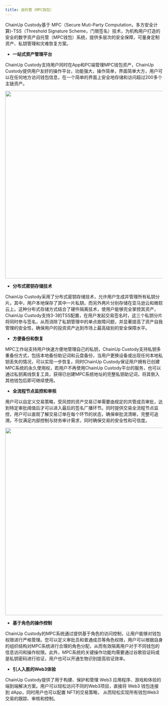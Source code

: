 ```yaml
---
title: 自托管（MPC钱包） 
---
```


ChainUp Custody基于 MPC（Secure Muti-Party Computation，多方安全计算)-TSS（Threshold Signature Scheme，门限签名）技术，为机构用户打造的安全的数字资产自托管（MPC钱包）系统，提供多层次的安全保障，可量身定制资产、私钥管理和灾难恢复方案。



- **一站式资产管理平台**

ChainUp Custody支持用户同时在App和PC端管理MPC钱包资产，ChainUp Custody提供用户友好的操作平台，功能强大，操作简单，界面简单大方，用户可以在任何地方访问钱包信息，在一个简单的界面上安全地存储和访问超过200多个主链资产。

<div className="w-full flex items-center justify-center">
    <img src="/images/introduction/mpc1.png" width="600"/>
</div>

- **分布式密钥存储技术**

ChainUp Custody采用了分布式密钥存储技术，允许用户生成并管理所有私钥分片。其中，用户本地保存了其中一片私钥，而另外两片分别存储在亚马逊云和微软云上。这种分布式存储方式结合了硬件隔离技术，使用户能够完全掌控其资产，ChainUp Custody支持3-3的TSS配置，在用户发起交易签名时，这三个私钥分片将同时参与签名，从而消除了私钥管理中的单点故障问题，并显著提高了资产自我管理的安全性，确保用户的投资资产达到市场上最高级别的安全保障水平。

- **方便备份和恢复**

MPC工作站支持用户快速方便地管理自己的私钥，ChainUp Custody支持私钥多重备份方式，包括本地备份助记词和云盘备份，当用户更换设备或出现任何本地私钥丢失的情况，可以实现一步恢复。同时ChainUp Custody保证用户拥有已创建MPC系统的永久使用权，若用户不再使用ChainUp Custody平台的服务，也可以通过私钥离线恢复工具，获得已创建MPC系统地址的完整私钥助记词，将其倒入其他钱包后即可继续使用。

- **全流程节点监控和审核**

用户可以自定义交易策略，受风控的资产交易订单需要由规定的共管成员审批，达到特定审批阈值后才可以进入最后的签名广播环节。同时提供交易全流程节点监控，用户可以直观了解交易订单在每个环节的状态，确保审批流清晰，完整可追溯，不仅满足内部控制与财务审计需求，同时确保交易的安全性和可信度。
<div className="w-full flex items-center justify-center">
    <img src="/images/introduction/mpctransfer.png" width="600"/>
</div>

- **基于角色的操作控制**

ChainUp Custody的MPC系统通过提供基于角色的访问控制，让用户能够对钱包权限进行严格管理。您可以定义审批员和普通成员等角色权限，用户可以根据自身的组织结构对MPC系统进行合理的角色分配，从而有效隔离用户对于不同钱包的信息访问和操作权限。此外，MPC系统的关键操作功能均需要通过谷歌验证码或是私钥密码进行验证，用户也可以开通生物识别提高验证效率。

- **引人入胜的Web3体验**

ChainUp Custody提供了用于构建、保护和管理 Web3 应用程序、游戏和体验的端到端解决方案。用户可以轻松访问不同的Web3项目，直接将 Web3 钱包连接到 dApp，同时用户也可以配置 NFT的交易策略， 从而轻松实现所有钱包Web3交易的跟踪、审核和控制。
